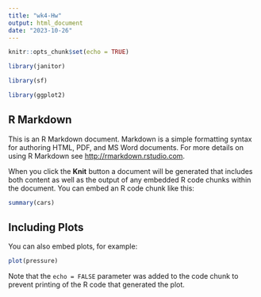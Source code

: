 ```yaml
---
title: "wk4-Hw"
output: html_document
date: "2023-10-26"
---
```


```r
knitr::opts_chunk$set(echo = TRUE)
```
```r
library(janitor)
```
```r
library(sf)
```
```r
library(ggplot2)
```

## R Markdown

This is an R Markdown document. Markdown is a simple formatting syntax for authoring HTML, PDF, and MS Word documents. For more details on using R Markdown see <http://rmarkdown.rstudio.com>.

When you click the **Knit** button a document will be generated that includes both content as well as the output of any embedded R code chunks within the document. You can embed an R code chunk like this:

```r
summary(cars)
```

## Including Plots

You can also embed plots, for example:

```r
plot(pressure)
```

Note that the `echo = FALSE` parameter was added to the code chunk to prevent printing of the R code that generated the plot.
